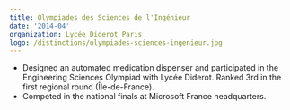 ```yaml
---
title: Olympiades des Sciences de l'Ingénieur
date: '2014-04'
organization: Lycée Diderot Paris
logo: /distinctions/olympiades-sciences-ingenieur.jpg
---
```


- Designed an automated medication dispenser and participated in the Engineering Sciences Olympiad with Lycée Diderot. Ranked 3rd in the first regional round (Île-de-France).
- Competed in the national finals at Microsoft France headquarters.
